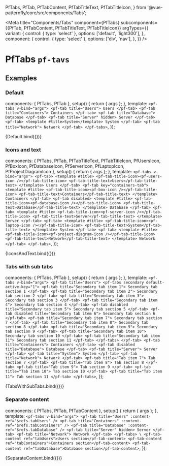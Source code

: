 
  PfTabs,
  PfTab,
  PfTabContent,
  PfTabTitleText,
  PfTabTitleIcon,
} from '@vue-patternfly/core/src/components/Tabs';


<Meta title="Components/Tabs" component={PfTabs} subcomponents={{PfTab, PfTabContent, PfTabTitleText, PfTabTitleIcon}} argTypes={{
    variant: {
      control: { type: 'select' },
      options: ['default', 'light300'],
    },
    component: {
      control: { type: 'select' },
      options: ['div', 'nav'],
    },
  }} />

# PfTabs `pf-tavs`

## Examples

### Default

  components: { PfTabs, PfTab },
  setup() {
    return { args };
  },
  template: `
    <pf-tabs v-bind="args">
      <pf-tab title="Users">
        Users
      </pf-tab>
      <pf-tab title="Containers">
        Containers
      </pf-tab>
      <pf-tab title="Database">
        Database
      </pf-tab>
      <pf-tab title="Server" hidden>
        Server
      </pf-tab>
      <pf-tab>
        <template #title>System</template>
        System
      </pf-tab>
      <pf-tab title="Network">
        Network
      </pf-tab>
    </pf-tabs>
  `,
});

<Canvas>
  <Story name="Default">
    {Default.bind({})}
  </Story>
</Canvas>

<ArgsTable story="Default" />

### Icons and text


  components: { PfTabs, PfTab, PfTabTitleText, PfTabTitleIcon, PfUsersIcon, PfBoxIcon, PfDatabaseIcon, PfServerIcon, PfLaptopIcon, PfProjectDiagramIcon },
  setup() {
    return { args };
  },
  template: `
    <pf-tabs v-bind="args">
      <pf-tab>
        <template #title>
          <pf-tab-title-icon><pf-users-icon /></pf-tab-title-icon>
          <pf-tab-title-text>Users</pf-tab-title-text>
        </template>
        Users
      </pf-tab>
      <pf-tab key="containers-tab">
        <template #title>
          <pf-tab-title-icon><pf-box-icon /></pf-tab-title-icon>
          <pf-tab-title-text>Containers</pf-tab-title-text>
        </template>
        Containers
      </pf-tab>
      <pf-tab disabled>
        <template #title>
          <pf-tab-title-icon><pf-database-icon /></pf-tab-title-icon>
          <pf-tab-title-text>Database</pf-tab-title-text>
        </template>
        Database
      </pf-tab>
      <pf-tab>
        <template #title>
          <pf-tab-title-icon><pf-server-icon /></pf-tab-title-icon>
          <pf-tab-title-text>Server</pf-tab-title-text>
        </template>
        Server
      </pf-tab>
      <pf-tab>
        <template #title>
          <pf-tab-title-icon><pf-laptop-icon /></pf-tab-title-icon>
          <pf-tab-title-text>System</pf-tab-title-text>
        </template>
        System
      </pf-tab>
      <pf-tab>
        <template #title>
          <pf-tab-title-icon><pf-project-diagram-icon /></pf-tab-title-icon>
          <pf-tab-title-text>Network</pf-tab-title-text>
        </template>
        Network
      </pf-tab>
    </pf-tabs>
  `,
});

<Canvas>
  <Story name="IconsAndText">
    {IconsAndText.bind({})}
  </Story>
</Canvas>

### Tabs with sub tabs

  components: { PfTabs, PfTab },
  setup() {
    return { args };
  },
  template: `
    <pf-tabs v-bind="args">
      <pf-tab title="Users">
        <pf-tabs secondary default-active-key="1">
          <pf-tab title="Secondary tab item 1">
            Secondary tab section 1
          </pf-tab>
          <pf-tab title="Secondary tab item 2">
            Secondary tab section 2
          </pf-tab>
          <pf-tab title="Secondary tab item 3">
            Secondary tab section 3
          </pf-tab>
          <pf-tab title="Secondary tab item 4">
            Secondary tab section 4
          </pf-tab>
          <pf-tab disabled title="Secondary tab item 5">
            Secondary tab section 5
          </pf-tab>
          <pf-tab disabled title="Secondary tab item 6">
            Secondary tab section 6
          </pf-tab>
          <pf-tab title="Secondary tab item 7">
            Secondary tab section 7
          </pf-tab>
          <pf-tab title="Secondary tab item 8">
            Secondary tab section 8
          </pf-tab>
          <pf-tab title="Secondary tab item 9">
            Secondary tab section 9
          </pf-tab>
          <pf-tab title="Secondary tab item 10">
            Secondary tab section 10
          </pf-tab>
          <pf-tab title="Secondary tab item 11">
            Secondary tab section 11
          </pf-tab>
        </pf-tabs>
      </pf-tab>
      <pf-tab title="Containers">
        Containers
      </pf-tab>
      <pf-tab disabled title="Database">
        Database
      </pf-tab>
      <pf-tab title="Server">
        Server
      </pf-tab>
      <pf-tab title="System">
        System
      </pf-tab>
      <pf-tab title="Network">
        Network
      </pf-tab>
      <pf-tab title="Tab item 7">
        Tab section 7
      </pf-tab>
      <pf-tab title="Tab item 8">
        Tab section 8
      </pf-tab>
      <pf-tab title="Tab item 9">
        Tab section 9
      </pf-tab>
      <pf-tab title="Tab item 10">
        Tab section 10
      </pf-tab>
      <pf-tab title="Tab item 11">
        Tab section 11
      </pf-tab>
    </pf-tabs>
  `,
});

<Canvas>
  <Story name="TabsWithSubTabs" args={{defaultActiveKey: '0'}}>
    {TabsWithSubTabs.bind({})}
  </Story>
</Canvas>

### Separate content

  components: { PfTabs, PfTab, PfTabContent },
  setup() {
    return { args };
  },
  template: `
    <pf-tabs v-bind="args">
      <pf-tab title="Users" :content-ref="$refs.tabUsers" />
      <pf-tab title="Containers" :content-ref="$refs.tabContainers" />
      <pf-tab title="Database" :content-ref="$refs.tabDatabase" />
      <pf-tab title="Server" hidden>
        Server
      </pf-tab>
      <pf-tab title="Network">
        Network
      </pf-tab>
    </pf-tabs>
    \
    <pf-tab-content ref="tabUsers">Users section</pf-tab-content>
    <pf-tab-content ref="tabContainers">Containers section</pf-tab-content>
    <pf-tab-content ref="tabDatabase">Database section</pf-tab-content>
  `,
});

<Canvas>
  <Story name="SeparateContent" args={{defaultActiveKey: '0'}}>
    {SeparateContent.bind({})}
  </Story>
</Canvas>
